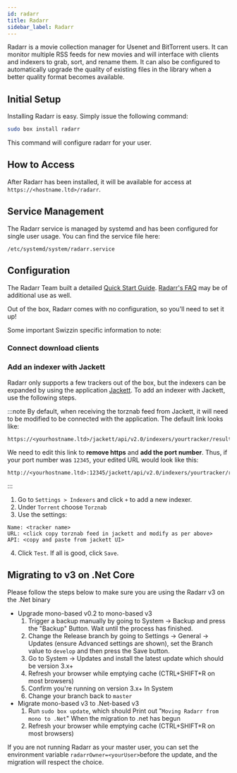 ```yaml
---
id: radarr
title: Radarr
sidebar_label: Radarr
---
```


Radarr is a movie collection manager for Usenet and BitTorrent users. It can monitor multiple RSS feeds for new movies and will interface with clients and indexers to grab, sort, and rename them. 
It can also be configured to automatically upgrade the quality of existing files in the library when a better quality format becomes available.

## Initial Setup

Installing Radarr is easy. Simply issue the following command:

```bash main
sudo box install radarr
```

This command will configure radarr for your user.

## How to Access

After Radarr has been installed, it will be available for access at `https://<hostname.ltd>/radarr`.

## Service Management

The Radarr service is managed by systemd and has been configured for single user usage. You can find the service file here:

```
/etc/systemd/system/radarr.service
```


<SystemdTabs service="radarr"/>

## Configuration
The Radarr Team built a detailed [Quick Start Guide](https://wiki.servarr.com/Radarr_Quick_Start_Guide).
[Radarr's FAQ](https://wiki.servarr.com/Radarr_FAQ) may be of additional use as well.

Out of the box, Radarr comes with no configuration, so you'll need to set it up!

Some important Swizzin specific information to note:
### Connect download clients	

<Conn4Arrs />

### Add an indexer with Jackett	
Radarr only supports a few trackers out of the box, but the indexers can be expanded by using the application [Jackett](jackett.mdx). To add an indexer with Jackett, use the following steps.	

:::note	
By default, when receiving the torznab feed from Jackett, it will need to be modified to be connected with the application. The default link looks like:	

```plaintext	
https://<yourhostname.ltd>/jackett/api/v2.0/indexers/yourtracker/results/torznab/	
```	

We need to edit this link to **remove https** and **add the port number**. Thus, if your port number was `12345`, your edited URL would look like this:	

```plaintext	
http://<yourhostname.ltd>:12345/jackett/api/v2.0/indexers/yourtracker/results/torznab/	
```	
:::	

1. Go to `Settings > Indexers` and click `+` to add a new indexer.	
2. Under `Torrent` choose `Torznab`	
3. Use the settings:	
```plaintext main	
Name: <tracker name>	
URL: <click copy torznab feed in jackett and modify as per above>	
API: <copy and paste from jackett UI>	
```	
4. Click `Test`. If all is good, click `Save`.

## Migrating to v3 on .Net Core 

Please follow the steps below to make sure you are using the Radarr v3 on the .Net binary
- Upgrade mono-based v0.2 to mono-based v3
    1. Trigger a backup manually by going to System -> Backup and press the "Backup" Button. Wait until the process has finished.
    1. Change the Release branch by going to Settings -> General -> Updates (ensure Advanced settings are shown), set the Branch value to `develop` and then press the Save button.
    1. Go to System -> Updates and install the latest update which should be version 3.x+
    1. Refresh your browser while emptying cache (CTRL+SHIFT+R on most browsers)
    1. Confirm you're running on version 3.x+ In System
    1. Change your branch back to `master`
- Migrate mono-based v3 to .Net-based v3
    1. Run `sudo box update`, which should Print out "`Moving Radarr from mono to .Net`" When the migration to .net has begun
    1. Refresh your browser while emptying cache (CTRL+SHIFT+R on most browsers)
    
If you are not running Radarr as your master user, you can set the environment variable `radarrOwner=<yourUser>`before the update, and the migration will respect the choice.
